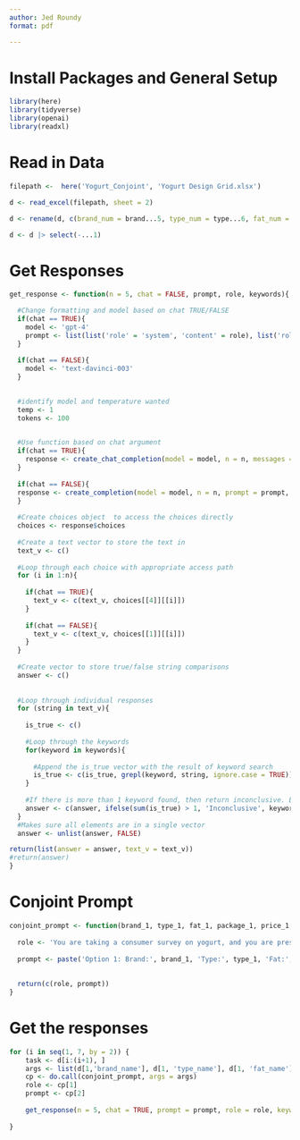 ```yaml
---
author: Jed Roundy
format: pdf

---
```

# Install Packages and General Setup
```r
library(here)
library(tidyverse)
library(openai)
library(readxl)

```


# Read in Data
```r
filepath <-  here('Yogurt_Conjoint', 'Yogurt Design Grid.xlsx')

d <- read_excel(filepath, sheet = 2)

d <- rename(d, c(brand_num = brand...5, type_num = type...6, fat_num = fat...7, package_num = package...8, price_num = price...9, brand_name = brand...10, type_name = type...11, fat_name = fat...12, package_name = package...13, price_name = price...14))

d <- d |> select(-...1)
```

# Get Responses
```r
get_response <- function(n = 5, chat = FALSE, prompt, role, keywords){

  #Change formatting and model based on chat TRUE/FALSE
  if(chat == TRUE){
    model <- 'gpt-4'
    prompt <- list(list('role' = 'system', 'content' = role), list('role' = 'user', 'content' = prompt))
  }
  
  if(chat == FALSE){
    model <- 'text-davinci-003'
  }

  
  #identify model and temperature wanted
  temp <- 1
  tokens <- 100
  

  #Use function based on chat argument
  if(chat == TRUE){
    response <- create_chat_completion(model = model, n = n, messages = prompt, temperature = temp, max_tokens = tokens, best_of = n)
  }
  
  if(chat == FALSE){
  response <- create_completion(model = model, n = n, prompt = prompt, temperature = temp, max_tokens = tokens, best_of = n )
  }
  
  #Create choices object  to access the choices directly
  choices <- response$choices
  
  #Create a text vector to store the text in
  text_v <- c()
  
  #Loop through each choice with appropriate access path
  for (i in 1:n){
    
    if(chat == TRUE){
      text_v <- c(text_v, choices[[4]][[i]])
    }
    
    if(chat == FALSE){
      text_v <- c(text_v, choices[[1]][[i]])
    }
  }
  
  #Create vector to store true/false string comparisons
  answer <- c()
  
  
  #Loop through individual responses
  for (string in text_v){
    
    is_true <- c()
    
    #Loop through the keywords
    for(keyword in keywords){
      
      #Append the is_true vector with the result of keyword search
      is_true <- c(is_true, grepl(keyword, string, ignore.case = TRUE))
    }
  
    #If there is more than 1 keyword found, then return inconclusive. Else, return the keyword that is found. 
    answer <- c(answer, ifelse(sum(is_true) > 1, 'Inconclusive', keywords[is_true]))
  }
  #Makes sure all elements are in a single vector
  answer <- unlist(answer, FALSE)

return(list(answer = answer, text_v = text_v))
#return(answer)  
}
```

# Conjoint Prompt
```r

conjoint_prompt <- function(brand_1, type_1, fat_1, package_1, price_1, brand_2, type_2, fat_2, package_2, price_2){
  
  role <- 'You are taking a consumer survey on yogurt, and you are presented with three choices. Two choices will be to purchase an item with given attributes, and a third option to not purchase anything. Please respond with ONLY the option number, i.e. 1,2,3. Do NOT include any other information.'
  
  prompt <- paste('Option 1: Brand:', brand_1, 'Type:', type_1, 'Fat:', fat_1, 'Packaging:', package_1, 'Price:', price_1, '\n', 'Option 2: Brand:', brand_2, 'Type:', type_2, 'Fat:', fat_2, 'Packaging:', package_2, 'Price:', price_2, '\n', 'Option 3: I would not purchase either of these products.')
  
  
  return(c(role, prompt))
}


```


# Get the responses

```r


for (i in seq(1, 7, by = 2)) {
    task <- d[i:(i+1), ]
    args <- list(d[1,'brand_name'], d[1, 'type_name'], d[1, 'fat_name'], d[1, 'package_name'], d[1, 'price_name'], d[2,'brand_name'], d[2, 'type_name'], d[2, 'fat_name'], d[2, 'package_name'], d[2, 'price_name'])
    cp <- do.call(conjoint_prompt, args = args)
    role <- cp[1]
    prompt <- cp[2]
    
    get_response(n = 5, chat = TRUE, prompt = prompt, role = role, keywords = c('1', '2','3','4'))
    
}


```